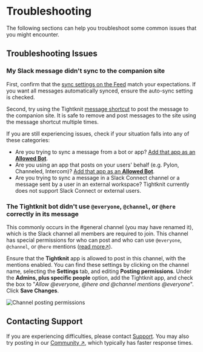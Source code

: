 # Troubleshooting

The following sections can help you troubleshoot some common issues that you might encounter.

## Troubleshooting Issues

### My Slack message didn't sync to the companion site

First, confirm that the [sync settings on the Feed](/channels-and-feeds/create-feed#feed-settings) match your expectations. If you want all messages automatically synced, ensure the auto-sync setting is checked.

Second, try using the Tightknit [message shortcut](/basics/message-shortcuts) to post the message to the companion site. It is safe to remove and post messages to the site using the message shortcut multiple times.

If you are still experiencing issues, check if your situation falls into any of these categories:

- Are you trying to sync a message from a bot or app? [Add that app as an **Allowed Bot**](companion-site/profiles/allowed-bots).
- Are you using an app that posts on your users' behalf (e.g. Pylon, Channeled, Intercom)? [Add that app as an **Allowed Bot**](companion-site/profiles/allowed-bots).
- Are you trying to sync a message in a Slack Connect channel or a message sent by a user in an external workspace? Tightknit currently does not support Slack Connect or external users.

### The Tightknit bot didn't use `@everyone`, `@channel`, or `@here` correctly in its message

This commonly occurs in the #general channel (you may have renamed it), which is the Slack channel all members are required to join. This channel has special permissions for who can post and who can use `@everyone`, `@channel`, or `@here` mentions ([read more↗](https://slack.com/help/articles/360004635551-Manage-channel-posting-permissions#manage-who-can-notify-a-channel)).

Ensure that the **Tightknit** app is allowed to post in this channel, with the mentions enabled. You can find these settings by clicking on the channel name, selecting the **Settings** tab, and editing **Posting permissions**. Under the **Admins, plus specific people** option, add the Tightknit app, and check the box to "_Allow @everyone, @here and @channel mentions
@everyone_". Click **Save Changes**.

![Channel posting permissions](/troubleshooting/channel-posting-permissions.png)

## Contacting Support

If you are experiencing difficulties, please contact [Support](mailto:support@tightknit.ai). You may also try posting in our [Community ↗](https://community.tightknit.ai), which typically has faster response times.
